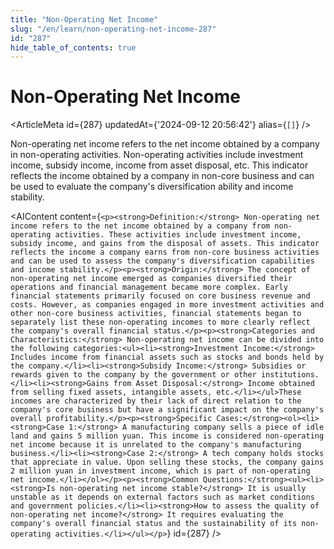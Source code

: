 ```yaml
---
title: "Non-Operating Net Income"
slug: "/en/learn/non-operating-net-income-287"
id: "287"
hide_table_of_contents: true
---
```



# Non-Operating Net Income

<ArticleMeta id={287} updatedAt={'2024-09-12 20:56:42'} alias={`[]`} />
<div className='border-solid border-b border-t-0 my-4 border-[var(--ifm-color-gray-300)]' />

Non-operating net income refers to the net income obtained by a company in non-operating activities. Non-operating activities include investment income, subsidy income, income from asset disposal, etc. This indicator reflects the income obtained by a company in non-core business and can be used to evaluate the company's diversification ability and income stability.

<AIContent content={`<p><strong>Definition:</strong> Non-operating net income refers to the net income obtained by a company from non-operating activities. These activities include investment income, subsidy income, and gains from the disposal of assets. This indicator reflects the income a company earns from non-core business activities and can be used to assess the company's diversification capabilities and income stability.</p><p><strong>Origin:</strong> The concept of non-operating net income emerged as companies diversified their operations and financial management became more complex. Early financial statements primarily focused on core business revenue and costs. However, as companies engaged in more investment activities and other non-core business activities, financial statements began to separately list these non-operating incomes to more clearly reflect the company's overall financial status.</p><p><strong>Categories and Characteristics:</strong> Non-operating net income can be divided into the following categories:<ul><li><strong>Investment Income:</strong> Includes income from financial assets such as stocks and bonds held by the company.</li><li><strong>Subsidy Income:</strong> Subsidies or rewards given to the company by the government or other institutions.</li><li><strong>Gains from Asset Disposal:</strong> Income obtained from selling fixed assets, intangible assets, etc.</li></ul>These incomes are characterized by their lack of direct relation to the company's core business but have a significant impact on the company's overall profitability.</p><p><strong>Specific Cases:</strong><ol><li><strong>Case 1:</strong> A manufacturing company sells a piece of idle land and gains 5 million yuan. This income is considered non-operating net income because it is unrelated to the company's manufacturing business.</li><li><strong>Case 2:</strong> A tech company holds stocks that appreciate in value. Upon selling these stocks, the company gains 2 million yuan in investment income, which is part of non-operating net income.</li></ol></p><p><strong>Common Questions:</strong><ul><li><strong>Is non-operating net income stable?</strong> It is usually unstable as it depends on external factors such as market conditions and government policies.</li><li><strong>How to assess the quality of non-operating net income?</strong> It requires evaluating the company's overall financial status and the sustainability of its non-operating activities.</li></ul></p>`} id={287} />
